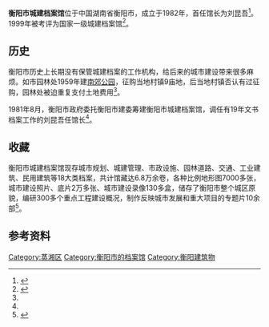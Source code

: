 '''衡阳市城建档案馆'''位于中国湖南省衡阳市，成立于1982年，首任馆长为刘昆吾<ref name=":0">{{Cite journal|title=故纸情——衡阳市城建档案馆建馆纪实|author=胡立中|url=http://kns.cnki.net/KCMS/detail/detail.aspx?dbcode=CJFQ&dbname=CJFD8589&filename=FLDA198905001&v=MjkyMTdieklJeUhQYjdLeEZ0ak1xbzlGWllSOGVYMUx1eFlTN0RoMVQzcVRyV00xRnJDVVJMMmZaT1JyRkNuaFU=|journal=湖南档案|issue=05期|doi=|others=|year=1989年|volume=|page=|pmid=}}</ref>。1999年被考评为国家一级城建档案馆<ref>{{Cite journal|title=国家级城建档案馆排行榜|author=《城建档案》编辑部|url=http://kns.cnki.net/KCMS/detail/detail.aspx?dbcode=CJFQ&dbname=CJFD2003&filename=CJDA200301003&v=MTAyMjlEaDFUM3FUcldNMUZyQ1VSTDJmWk9SckZDbmhWNzdPSmlmUGI3RzRIdExNcm85Rlo0UjhlWDFMdXhZUzc=|journal=城建档案|issue=01期|doi=|others=|year=2003年|volume=|page=|pmid=}}</ref>。

== 历史 ==
衡阳市历史上长期没有保管城建档案的工作机构，给后来的城市建设带来很多麻烦。如市园林处1959年建[[南郊公园_(衡阳)|南郊公园]]，征购当地村镇9庙地，后当地村镇否认有过征购，园林处被迫重复支付土地费用<ref name=":0" />。

1981年8月，衡阳市政府委托衡阳市建委筹建衡阳市城建档案馆，调任有19年文书档案工作的刘昆吾任馆长<ref name=":0" />。

== 收藏 ==
衡阳市城建档案馆现存城市规划、城建管理、市政设施、园林道路、交通、工业建筑、民用建筑等18大类档案，共计馆藏达6.8万余卷，各种比例地形图7000多张，城市建设照片、底片2万多张、城市建设录像130多盒，储存了衡阳市整个城区原貌，编研300多个重点工程建设概况，制作反映城市发展和重大项目的专题片10余部<ref>{{Cite news|url=http://news.idoican.com.cn/hengyrb/html/2008-05/28/content_5266072.htm|title=城建档案：细说城市发展的脉络|last=李|first=振华|date=2008年5月28日|work=衡阳日报|accessdate=}}{{Dead link|date=2018年6月 |bot=InternetArchiveBot |fix-attempted=no }}</ref>。

== 参考资料 ==
{{Reflist|2}}{{衡阳文化场馆}}
[[Category:蒸湘区|Category:蒸湘区]]
[[Category:衡阳市的档案馆|Category:衡阳市的档案馆]]
[[Category:衡阳建筑物|Category:衡阳建筑物]]